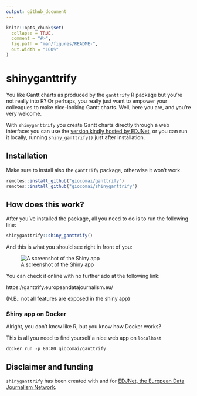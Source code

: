 ```yaml
---
output: github_document
---
```


<!-- README.md is generated from README.Rmd. Please edit that file -->

```r
knitr::opts_chunk$set(
  collapse = TRUE,
  comment = "#>",
  fig.path = "man/figures/README-",
  out.width = "100%"
)
```

# shinyganttrify

You like Gantt charts as produced by the `ganttrify` R package but you're not really into R? Or perhaps, you really just want to empower your colleagues to make nice-looking Gantt charts. Well, here you are, and you're very welcome.

With `shinyganttrify` you create Gantt charts directly through a web interface: you can use the [version kindly hosted by EDJNet](https://ganttrify.europeandatajournalism.eu/), or you can run it locally, running `shiny_ganttrify()` just after installation.

## Installation

Make sure to install also the `ganttrify` package, otherwise it won't work.

``` r
remotes::install_github("giocomai/ganttrify")
remotes::install_github("giocomai/shinyganttrify")
```

## How does this work?

After you've installed the package, all you need to do is to run the following line:

```r
shinyganttrify::shiny_ganttrify()
```

And this is what you should see right in front of you:

![A screenshot of the Shiny app](man/figures/shiny_ganttrify_screenshot.png)

You can check it online with no further ado at the following link:

https://ganttrify.europeandatajournalism.eu/

(N.B.: not all features are exposed in the shiny app)

### Shiny app on Docker

Alright, you don't know like R, but you know how Docker works?

This is all you need to find yourself a nice web app on `localhost`

```
docker run -p 80:80 giocomai/ganttrify
```

## Disclaimer and funding

`shinyganttrify` has been created with and for [EDJNet, the European Data Journalism Network](https://europeandatajournalism.eu/). 
 
